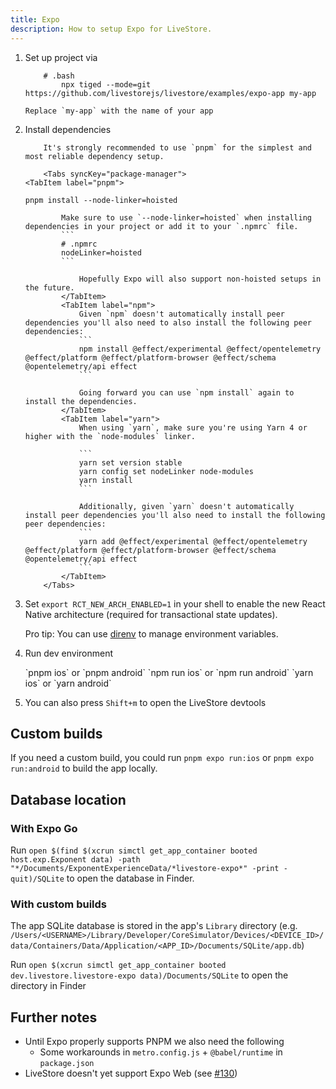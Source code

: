 ```yaml
---
title: Expo
description: How to setup Expo for LiveStore.
---
```



<Steps>

1.  Set up project via

    ```
    	# .bash
    		npx tiged --mode=git https://github.com/livestorejs/livestore/examples/expo-app my-app

    ```

        Replace `my-app` with the name of your app

2.  Install dependencies

            It's strongly recommended to use `pnpm` for the simplest and most reliable dependency setup.

            <Tabs syncKey="package-manager">
        <TabItem label="pnpm">

    `pnpm install --node-linker=hoisted`

                Make sure to use `--node-linker=hoisted` when installing dependencies in your project or add it to your `.npmrc` file.
                ```
                # .npmrc
                nodeLinker=hoisted
                ```

                	Hopefully Expo will also support non-hoisted setups in the future.
                </TabItem>
                <TabItem label="npm">
                	Given `npm` doesn't automatically install peer dependencies you'll also need to also install the following peer dependencies:
                	```
                	npm install @effect/experimental @effect/opentelemetry @effect/platform @effect/platform-browser @effect/schema @opentelemetry/api effect
                	```

                	Going forward you can use `npm install` again to install the dependencies.
                </TabItem>
                <TabItem label="yarn">
                	When using `yarn`, make sure you're using Yarn 4 or higher with the `node-modules` linker.

                	```
                	yarn set version stable
                	yarn config set nodeLinker node-modules
                	yarn install
                	```

                	Additionally, given `yarn` doesn't automatically install peer dependencies you'll also need to install the following peer dependencies:
                	```
                	yarn add @effect/experimental @effect/opentelemetry @effect/platform @effect/platform-browser @effect/schema @opentelemetry/api effect
                	```
                </TabItem>
            </Tabs>

3.  Set `export RCT_NEW_ARCH_ENABLED=1` in your shell to enable the new React Native architecture (required for transactional state updates).

    Pro tip: You can use [direnv](https://direnv.net/) to manage environment variables.

4.  Run dev environment

    <Tabs syncKey="package-manager">
      <TabItem label="pnpm">`pnpm ios` or `pnpm android`</TabItem>
      <TabItem label="npm">`npm run ios` or `npm run android`</TabItem>
      <TabItem label="yarn">`yarn ios` or `yarn android`</TabItem>
    </Tabs>

5.  You can also press `Shift+m` to open the LiveStore devtools

</Steps>

## Custom builds

If you need a custom build, you could run `pnpm expo run:ios` or `pnpm expo run:android` to build the app locally.

## Database location

### With Expo Go

Run `open $(find $(xcrun simctl get_app_container booted host.exp.Exponent data) -path "*/Documents/ExponentExperienceData/*livestore-expo*" -print -quit)/SQLite` to open the database in Finder.

### With custom builds

The app SQLite database is stored in the app's `Library` directory (e.g. `/Users/<USERNAME>/Library/Developer/CoreSimulator/Devices/<DEVICE_ID>/data/Containers/Data/Application/<APP_ID>/Documents/SQLite/app.db`)

Run `open $(xcrun simctl get_app_container booted dev.livestore.livestore-expo data)/Documents/SQLite` to open the directory in Finder

## Further notes

- Until Expo properly supports PNPM we also need the following
  - Some workarounds in `metro.config.js` + `@babel/runtime` in `package.json`
- LiveStore doesn't yet support Expo Web (see [#130](https://github.com/livestorejs/livestore/issues/130))
